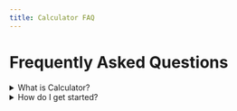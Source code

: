 ```yaml
---
title: Calculator FAQ
---
```


# Frequently Asked Questions

<details>
<summary>What is Calculator?</summary>
Calculator is ... (add answer here)
</details>

<details>
<summary>How do I get started?</summary>
To get started, ... (add answer here)
</details> 